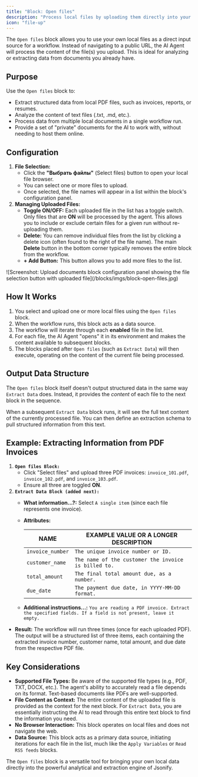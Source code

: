 ```yaml
---
title: "Block: Open files"
description: "Process local files by uploading them directly into your workflow to be used as a data source."
icon: "file-up"
---
```


The `Open files` block allows you to use your own local files as a direct input source for a workflow. Instead of navigating to a public URL, the AI Agent will process the content of the file(s) you upload. This is ideal for analyzing or extracting data from documents you already have.

## Purpose

Use the `Open files` block to:

- Extract structured data from local PDF files, such as invoices, reports, or resumes.
- Analyze the content of text files (.txt, .md, etc.).
- Process data from multiple local documents in a single workflow run.
- Provide a set of "private" documents for the AI to work with, without needing to host them online.

## Configuration

1. **File Selection:**
   - Click the **"Выбрать файлы"** (Select files) button to open your local file browser.
   - You can select one or more files to upload.
   - Once selected, the file names will appear in a list within the block's configuration panel.
2. **Managing Uploaded Files:**
   - **Toggle ON/OFF:** Each uploaded file in the list has a toggle switch. Only files that are **ON** will be processed by the agent. This allows you to include or exclude certain files for a given run without re-uploading them.
   - **Delete:** You can remove individual files from the list by clicking a delete icon (often found to the right of the file name). The main **Delete** button in the bottom corner typically removes the entire block from the workflow.
   - **\+ Add Button:** This button allows you to add more files to the list.

<Frame caption="Screenshot: Upload documents block configuration panel showing the file selection button with uploaded file">
  ![Screenshot: Upload documents block configuration panel showing the file selection button with uploaded file](/blocks/imgs/block-open-files.jpg)
</Frame>

## How It Works

1. You select and upload one or more local files using the `Open files` block.
2. When the workflow runs, this block acts as a data source.
3. The workflow will iterate through each **enabled** file in the list.
4. For each file, the AI Agent "opens" it in its environment and makes the content available to subsequent blocks.
5. The blocks placed after `Open files` (such as `Extract Data`) will then execute, operating on the content of the current file being processed.

## Output Data Structure

The `Open files` block itself doesn't output structured data in the same way `Extract Data` does. Instead, it provides the _content_ of each file to the next block in the sequence.

When a subsequent `Extract Data` block runs, it will see the full text content of the currently processed file. You can then define an extraction schema to pull structured information from this text.

## Example: Extracting Information from PDF Invoices

1. **`Open files Block:`**
   - Click "Select files" and upload three PDF invoices: `invoice_101.pdf`, `invoice_102.pdf`, and `invoice_103.pdf`.
   - Ensure all three are toggled **ON**.
2. **`Extract Data Block (added next):`**
   - **What information...?:** Select `A single item` (since each file represents one invoice).
   - **Attributes:**

     | NAME             | EXAMPLE VALUE OR A LONGER DESCRIPTION                |
     | ---------------- | ---------------------------------------------------- |
     | `invoice_number` | `The unique invoice number or ID.`                   |
     | `customer_name`  | `The name of the customer the invoice is billed to.` |
     | `total_amount`   | `The final total amount due, as a number.`           |
     | `due_date`       | `The payment due date, in YYYY-MM-DD format.`        |
   - **Additional instructions...:** `You are reading a PDF invoice. Extract the specified fields. If a field is not present, leave it empty.`

- **Result:** The workflow will run three times (once for each uploaded PDF). The output will be a structured list of three items, each containing the extracted invoice number, customer name, total amount, and due date from the respective PDF file.

## Key Considerations

- **Supported File Types:** Be aware of the supported file types (e.g., PDF, TXT, DOCX, etc.). The agent's ability to accurately read a file depends on its format. Text-based documents like PDFs are well-supported.
- **File Content as Context:** The entire content of the uploaded file is provided as the context for the next block. For `Extract Data`, you are essentially instructing the AI to read through this entire text block to find the information you need.
- **No Browser Interaction:** This block operates on local files and does not navigate the web.
- **Data Source:** This block acts as a primary data source, initiating iterations for each file in the list, much like the `Apply Variables` or `Read RSS feeds` blocks.

The `Open files` block is a versatile tool for bringing your own local data directly into the powerful analytical and extraction engine of Jsonify.